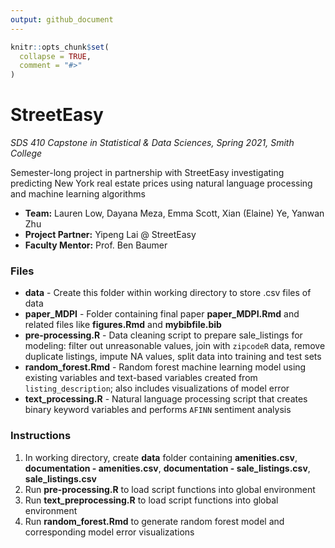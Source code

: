 ```yaml
---
output: github_document
---
```


<!-- README.md is generated from README.Rmd. Please edit that file -->

```r
knitr::opts_chunk$set(
  collapse = TRUE,
  comment = "#>"
)
```

# StreetEasy
*SDS 410 Capstone in Statistical & Data Sciences, Spring 2021, Smith College*

Semester-long project in partnership with StreetEasy investigating 
predicting New York real estate prices using natural language processing and machine learning algorithms 

* **Team:** Lauren Low, Dayana Meza, Emma Scott, Xian (Elaine) Ye, Yanwan Zhu
* **Project Partner:** Yipeng Lai @ StreetEasy
* **Faculty Mentor:** Prof. Ben Baumer

### Files
* **data** - Create this folder within working directory to store .csv files of data
* **paper_MDPI** - Folder containing final paper **paper_MDPI.Rmd** and related files like **figures.Rmd** and **mybibfile.bib**
* **pre-processing.R** - Data cleaning script to prepare sale_listings for modeling: filter out unreasonable values, join with `zipcodeR` data, remove duplicate listings, impute NA values, split data into training and test sets
* **random_forest.Rmd** - Random forest machine learning model using existing variables and text-based variables created from `listing_description`; also includes visualizations of model error
* **text_processing.R** - Natural language processing script that creates binary keyword variables and performs `AFINN` sentiment analysis

### Instructions
1. In working directory, create **data** folder containing **amenities.csv**, **documentation - amenities.csv**, **documentation - sale_listings.csv**, **sale_listings.csv**
2. Run **pre-processing.R** to load script functions into global environment 
3. Run **text_preprocessing.R** to load script functions into global environment
4. Run **random_forest.Rmd** to generate random forest model and corresponding model error visualizations
